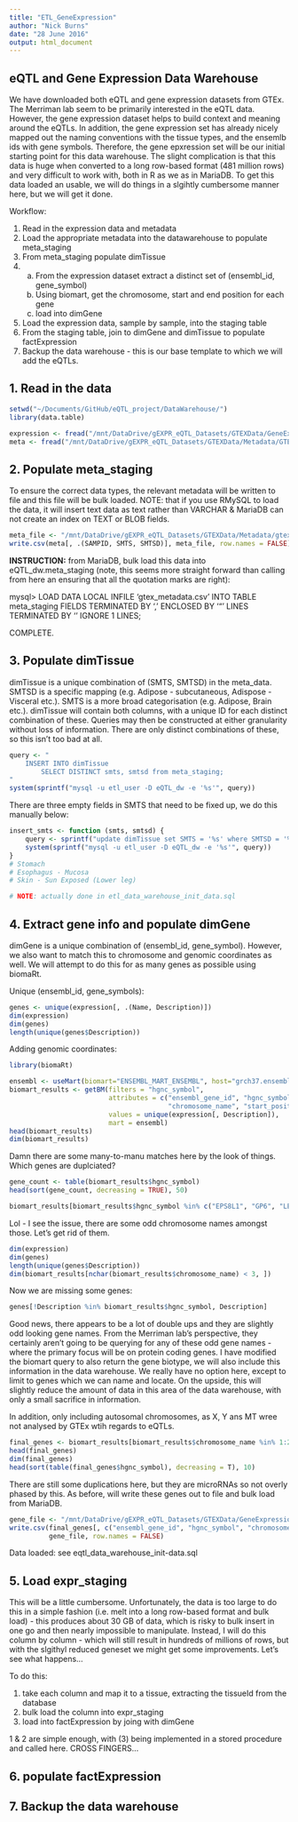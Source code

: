```yaml
---
title: "ETL_GeneExpression"
author: "Nick Burns"
date: "28 June 2016"
output: html_document
---
```


## eQTL and Gene Expression Data Warehouse  

We have downloaded both eQTL and gene expression datasets from GTEx. The Merriman lab seem to be primarily interested in the eQTL data. However, the gene expression dataset helps to build context and meaning around the eQTLs. In addition, the gene expression set has already nicely mapped out the naming conventions with the tissue types, and the ensemlb ids with gene symbols. Therefore, the gene epxression set will be our initial starting point for this data warehouse. The slight complication is that this data is huge when converted to a long row-based format (481 million rows) and very difficult to work with, both in R as we as in MariaDB. To get this data loaded an usable, we will do things in a slgihtly cumbersome manner here, but we will get it done.

Workflow:

  1. Read in the expression data and metadata  
  2. Load the appropriate metadata into the datawarehouse to populate meta_staging  
  3. From meta_staging populate dimTissue  
  4. a) From the expression dataset extract a distinct set of (ensembl_id, gene_symbol)  
     b) Using biomart, get the chromosome, start and end position for each gene  
     c) load into dimGene  
  5. Load the expression data, sample by sample, into the staging table  
  6. From the staging table, join to dimGene and dimTissue to populate factExpression  
  7. Backup the data warehouse - this is our base template to which we will add the eQTLs.  

## 1. Read in the data
  
```r
setwd("~/Documents/GitHub/eQTL_project/DataWarehouse/")
library(data.table)

expression <- fread("/mnt/DataDrive/gEXPR_eQTL_Datasets/GTEXData/GeneExpression/All_Tissue_Site_Details_Analysis.combined.rpkm.gct")
meta <- fread("/mnt/DataDrive/gEXPR_eQTL_Datasets/GTEXData/Metadata/GTEx_Data_V6_Annotations_SampleAttributesDS.txt")
```

## 2. Populate meta_staging  

To ensure the correct data types, the relevant metadata will be written to file and this file will be bulk loaded. NOTE: that if you use RMySQL to load the data, it will insert text data as text rather than VARCHAR & MariaDB can not create an index on TEXT or BLOB fields.  

```r
meta_file <- "/mnt/DataDrive/gEXPR_eQTL_Datasets/GTEXData/Metadata/gtex_metadata.csv"
write.csv(meta[, .(SAMPID, SMTS, SMTSD)], meta_file, row.names = FALSE)
```

**INSTRUCTION:**  from MariaDB, bulk load this data into eQTL_dw.meta_staging  (note, this seems more straight forward than calling from here an ensuring that all the quotation marks are right):

mysql> LOAD DATA LOCAL INFILE 'gtex_metadata.csv' INTO TABLE meta_staging FIELDS TERMINATED BY ',' ENCLOSED BY '"' LINES TERMINATED BY '\n' IGNORE 1 LINES;

COMPLETE.

## 3. Populate dimTissue  

dimTissue is a unique combination of (SMTS, SMTSD) in the meta_data. SMTSD is a specific mapping (e.g. Adipose - subcutaneous, Adispose - Visceral etc.). SMTS is a more broad categorisation (e.g. Adipose, Brain etc.). dimTissue will contain both columns, with a unique ID for each distinct combination of these. Queries may then be constructed at either granularity without loss of information. There are only distinct combinations of these, so this isn't too bad at all.

```r
query <- "
    INSERT INTO dimTissue
        SELECT DISTINCT smts, smtsd from meta_staging;
"
system(sprintf("mysql -u etl_user -D eQTL_dw -e '%s'", query))
```

There are three empty fields in SMTS that need to be fixed up, we do this manually below:

```r
insert_smts <- function (smts, smtsd) {
    query <- sprintf("update dimTissue set SMTS = '%s' where SMTSD = '%';")
    system(sprintf("mysql -u etl_user -D eQTL_dw -e '%s'", query))
}
# Stomach
# Esophagus - Mucosa
# Skin - Sun Exposed (Lower leg)

# NOTE: actually done in etl_data_warehouse_init_data.sql
```

## 4. Extract gene info and populate dimGene  

dimGene is a unique combination of (ensembl_id, gene_symbol). However, we also want to match this to chromosome and genomic coordinates as well. We will attempt to do this for as many genes as possible using biomaRt.

Unique (ensembl_id, gene_symbols):

```r
genes <- unique(expression[, .(Name, Description)])
dim(expression)
dim(genes)
length(unique(genes$Description))
```

Adding genomic coordinates:

```r
library(biomaRt)

ensembl <- useMart(biomart="ENSEMBL_MART_ENSEMBL", host="grch37.ensembl.org", path="/biomart/martservice", dataset="hsapiens_gene_ensembl")
biomart_results <- getBM(filters = "hgnc_symbol",
                         attributes = c("ensembl_gene_id", "hgnc_symbol", 
                                        "chromosome_name", "start_position", "end_position", "external_gene_name", "gene_biotype"),
                         values = unique(expression[, Description]),
                         mart = ensembl)
head(biomart_results)
dim(biomart_results)
```

Damn there are some many-to-manu matches here by the look of things. Which genes are duplciated?

```r
gene_count <- table(biomart_results$hgnc_symbol)
head(sort(gene_count, decreasing = TRUE), 50)

biomart_results[biomart_results$hgnc_symbol %in% c("EPS8L1", "GP6", "LENG1", "MBOAT7"), ]
```

Lol - I see the issue, there are some odd chromosome names amongst those. Let's get rid of them.

```r
dim(expression)
dim(genes)
length(unique(genes$Description))
dim(biomart_results[nchar(biomart_results$chromosome_name) < 3, ])
```

Now we are missing some genes:

```r
genes[!Description %in% biomart_results$hgnc_symbol, Description]
```

Good news, there appears to be a lot of double ups and they are slightly odd looking gene names. From the Merriman lab's perspective, they certainly aren't going to be querying for any of these odd gene names - where the primary focus will be on protein coding genes. I have modified the biomart query to also return the gene biotype, we will also include this information in the data warehouse. We really have no option here, except to limit to genes which we can name and locate. On the upside, this will slightly reduce the amount of data in this area of the data warehouse, with only a small sacrifice in information.

In addition, only including autosomal chromosomes, as X, Y ans MT wree not analysed by GTEx wtih regards to eQTLs.

```r
final_genes <- biomart_results[biomart_results$chromosome_name %in% 1:22, ]
head(final_genes)
dim(final_genes)
head(sort(table(final_genes$hgnc_symbol), decreasing = T), 10)
```

There are still some duplications here, but they are microRNAs so not overly phased by this. As before, will write these genes out to file and bulk load from MariaDB.

```r
gene_file <- "/mnt/DataDrive/gEXPR_eQTL_Datasets/GTEXData/GeneExpression/gtex_genes.csv"
write.csv(final_genes[, c("ensembl_gene_id", "hgnc_symbol", "chromosome_name", "start_position", "end_position", "gene_biotype")],
          gene_file, row.names = FALSE)
```

Data loaded: see eqtl_data_warehouse_init-data.sql

## 5. Load expr_staging  

This will be a little cumbersome. Unfortunately, the data is too large to do this in a simple fashion (i.e. melt into a long row-based format and bulk load) - this produces about 30 GB of data, which is risky to bulk insert in one go and then nearly impossible to manipulate. Instead, I will do this column by column - which will still result in hundreds of millions of rows, but with the slgithyl reduced geneset we might get some improvements. Let's see what happens...

To do this:  

  1. take each column and map it to a tissue, extracting the tissueId from the database
  2. bulk load the column into expr_staging  
  3. load into factExpression by joing with dimGene  

1 & 2 are simple enough, with (3) being implemented in a stored procedure and called here. CROSS FINGERS...

## 6. populate factExpression  

## 7. Backup the data warehouse  

